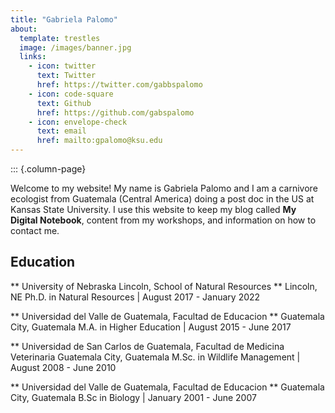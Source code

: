 ```yaml
---
title: "Gabriela Palomo"
about: 
  template: trestles
  image: /images/banner.jpg
  links: 
    - icon: twitter
      text: Twitter
      href: https://twitter.com/gabbspalomo
    - icon: code-square
      text: Github
      href: https://github.com/gabspalomo
    - icon: envelope-check
      text: email 
      href: mailto:gpalomo@ksu.edu
---
```


<!-- <img src="/images/IMG_20160506_131437.jpg" height="300" class="center"/> <img src="/images/DSC09144.JPG" height="300" class="center"/> <img src="/images/DSC00750.JPG" height="300" class="center"/>  -->


<!-- :::{layout="[[-0.05,1,-0.05]]"} -->

<!-- <img src="/images/banner.jpg" height="300" class="center"/>  -->

::: {.column-page}

Welcome to my website! My name is Gabriela Palomo and I am a carnivore ecologist from Guatemala (Central America) doing a post doc in the US at Kansas State University. I use this website to keep my blog called **My Digital Notebook**, content from my workshops, and information on how to contact me. 

## Education 

** University of Nebraska Lincoln, School of Natural Resources **
Lincoln, NE
Ph.D. in Natural Resources | August 2017 - January 2022

** Universidad del Valle de Guatemala, Facultad de Educacion **
Guatemala City, Guatemala
M.A. in Higher Education | August 2015 - June 2017

** Universidad de San Carlos de Guatemala, Facultad de Medicina Veterinaria 
Guatemala City, Guatemala
M.Sc. in Wildlife Management | August 2008 - June 2010

** Universidad del Valle de Guatemala, Facultad de Educacion **
Guatemala City, Guatemala
B.Sc in Biology | January 2001 - June 2007




